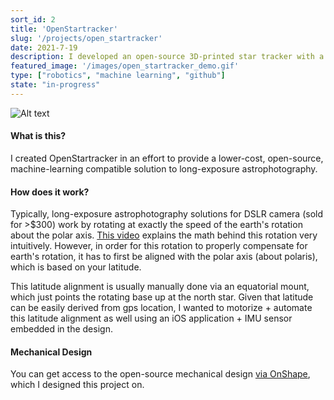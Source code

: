 ```yaml
---
sort_id: 2
title: 'OpenStartracker'
slug: '/projects/open_startracker'
date: 2021-7-19
description: I developed an open-source 3D-printed star tracker with a motorized equatorial mount for full automatic latitude calibration, polaris alignment, & object tracking via onboard computer vision.
featured_image: '/images/open_startracker_demo.gif'
type: ["robotics", "machine learning", "github"]
state: "in-progress"
---
```


<div style={{ display: "flex", justifyContent: "center", alignItems: "center"}}>
<img src="/images/open_startracker_demo.gif" alt="Alt text" title="Image Title" style={{ width: "300px" }}/>
</div>

#### What is this?

I created OpenStartracker in an effort to provide a lower-cost, open-source, machine-learning compatible solution to long-exposure astrophotography.

#### How does it work?

Typically, long-exposure astrophotography solutions for DSLR camera (sold for >$300) work by rotating at exactly the speed of the earth's rotation about the polar axis. [This video](https://www.youtube.com/watch?v=WpmGi8DHu4c) explains the math behind this rotation very intuitively. However, in order for this rotation to properly compensate for earth's rotation, it has to first be aligned with the polar axis (about polaris), which is based on your latitude.

This latitude alignment is usually manually done via an equatorial mount, which just points the rotating base up at the north star. Given that latitude can be easily derived from gps location, I wanted to motorize + automate this latitude alignment as well using an iOS application + IMU sensor embedded in the design.

#### Mechanical Design
You can get access to the open-source mechanical design [via OnShape](https://cad.onshape.com/documents/eb5985eb85492b87b2d7116d/w/8a4f6561f5f12bc6eb17cdf7/e/3c6ea5c35ddcd26be48681a4), which I designed this project on.
